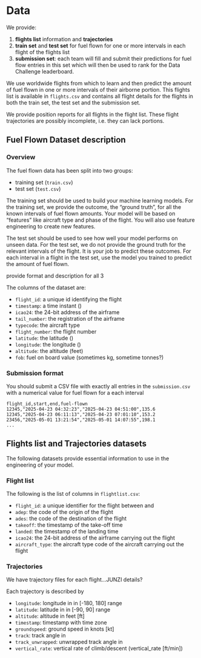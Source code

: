 # Data
We provide:

1. **flights list** information and **trajectories**
1. **train set** and **test set** for fuel flown for one or more intervals
   in each flight of the flights list
1. **submission set**: each team will fill and submit their predictions
   for fuel flow entries in this set which will then be used to rank for
   the Data Challenge leaderboard.

We use worldwide flights from which to learn and then predict the amount of 
fuel flown in one or more intervals of their airborne portion.
This flights list is available in `flights.csv` and contains all flight
details for the flights in both the train set, the test set and the submission
set.

We provide \acr{ADS-B} position reports for all flights in
the flight list. These flight trajectories are possibly incomplete,
i.e. they can lack portions.



## Fuel Flown Dataset description

### Overview

The fuel flown data has been split into two groups:

* training set (`train.csv`)
* test set (`test.csv`)

The training set should be used to build your machine learning models.
For the training set, we provide the outcome, the “ground truth”, for all
the known intervals of fuel flown amounts.
Your model will be based on “features” like aircraft type and phase of the
flight. You will also use feature engineering to create new features.

The test set should be used to see how well your model performs on unseen data. For the test set, we do not provide the ground truth for the relevant intervals
of the flight. It is your job to predict these outcomes.
For each interval in a flight in the test set, use the model you trained to
predict the amount of fuel flown.

[provide format and description for all 3]{fg="white" bg="red"}

The columns of the dataset are: 

* `flight_id`: a unique id identifying the flight
* `timestamp`: a time instant (\acr{UTC})
* `icao24`: the \acr{ICAO} 24-bit address of the airframe
* `tail_number`: the registration of the airframe
* `typecode`: the \acr{ICAO} aircraft type
* `flight_number`: the flight number
* `latitude`: the latitude (\acr{DD})
* `longitude`: the longitude (\acr{DD})
* `altitude`: the altitude (feet)
* `fob`: fuel on board value (sometimes kg, sometime tonnes?)



### Submission format

You should submit a CSV file with exactly all entries in the `submission.csv`
with a numerical value for fuel flown for a each interval

```
flight_id,start,end,fuel-flown
12345,"2025-04-23 04:32:23","2025-04-23 04:51:00",135.6
12345,"2025-04-23 06:11:13","2025-04-23 07:01:10",153.2
23456,"2025-05-01 13:21:54","2025-05-01 14:07:55",198.1
...
```

## Flights list and Trajectories datasets

The following datasets provide essential information to use in the engineering
of your model.

### Flight list
The following is the list of columns in `flightlist.csv`:

* `flight_id`: a unique identifier for the flight between \acr{ADEP} and
  \acr{ADES}
* `adep`: the \acr{ICAO} code of the origin of the flight
* `ades`: the \acr{ICAO} code of the destination of the flight
* `takeoff`: the \acr{UTC} timestamp of the take-off time
* `landed`: the \acr{UTC} timestamp of the landing time
* `icao24`: the \acr{ICAO} 24-bit address of the airframe carrying out the flight
* `aircraft_type`: the \acr{ICAO} aircraft type code of the aircraft carrying
  out the flight


### Trajectories
We have trajectory files for each flight...JUNZI details?

Each trajectory is described by

* `longitude`: longitude in \acr{DD} in [-180, 180] range
* `latitude`: latitude in \acr{DD} in [-90, 90] range
* `altitude`: altitude in feet [ft]
* `timestamp`: timestamp with time zone
* `groundspeed`: ground speed in knots [kt]
* `track`: track angle in \acr{DD}
* `track_unwrapped`: unwrapped track angle in \acr{DD}
* `vertical_rate`: vertical rate of climb/descent (vertical_rate [ft/min])


